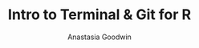 ---
title: Intro to Terminal & Git for R
author: Anastasia Goodwin
description: Intro to Terminal and Git for R is a series of lessons and instructions used for courses in the School of Journalism and Media, Moody College of Communication at the University of Texas at Austin.
responsibilities: I designed and developed the content for the hands-on modules and the online book containing them.
company: University of Texas at Austin
pub_date: July 2025
project_tags: eLearning Content, Technical Writing, Web Development, Education
---